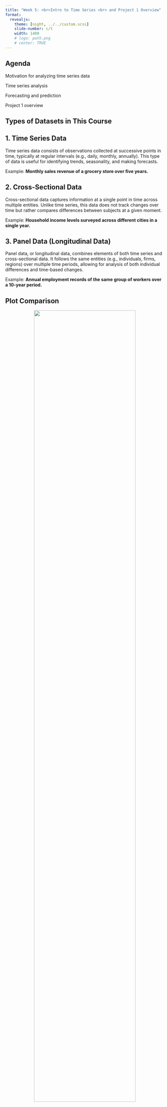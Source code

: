 ```yaml
---
title: "Week 5: <br>Intro to Time Series <br> and Project 1 Overview"
format: 
  revealjs:
    theme: [night, ../../custom.scss]
    slide-number: c/t
    width: 1400
    # logo: path.png
    # center: TRUE
---
```


## Agenda 

Motivation for analyzing time series data

Time series analysis 

Forecasting and prediction

Project 1 overview


<!-- example of big text fit to slide width -->

<!-- ::: {.r-fit-text} -->
<!-- Big Text -->
<!-- ::: -->

<!-- :::: {.columns style="text-align: center"} -->
<!-- ::: {.column width="40%"} -->
<!-- ::: -->
<!-- ::: {.column width="60%"} -->
<!-- ::: -->
<!-- :::: -->
<!--
## Cautionary note 
::: {.incremental}

- We will teach you enough to be dangerous

- We are introducing you to the tip of the analytical iceberg.  Learn more before you put this into practice.

- Incorrect analysis can lead to worse conclusions than no analysis.
:::
-->

## Types of Datasets in This Course

## 1. Time Series Data

Time series data consists of observations collected at successive points in time, typically at regular intervals (e.g., daily, monthly, annually). This type of data is useful for identifying trends, seasonality, and making forecasts.

Example: **Monthly sales revenue of a grocery store over five years.**




## 2. Cross-Sectional Data

Cross-sectional data captures information at a single point in time across multiple entities. Unlike time series, this data does not track changes over time but rather compares differences between subjects at a given moment.

Example: **Household income levels surveyed across different cities in a single year.**



## 3. Panel Data (Longitudinal Data)

Panel data, or longitudinal data, combines elements of both time series and cross-sectional data. It follows the same entities (e.g., individuals, firms, regions) over multiple time periods, allowing for analysis of both individual differences and time-based changes.

Example: **Annual employment records of the same group of workers over a 10-year period.**

## Plot Comparison

::: {style="text-align: center"}
![](includes/plot_compare.PNG){width="80%"}
:::



# Intro to Time Series Analysis

# 
::: {.r-fit-text }
The problem: <br>
We don't know what will <br> 
happen in the future
:::
#

::: {.r-fit-text }
The solution: <br> We can use past data to <br> make a guess about the future*
:::


## What is time series data? {.scrollable}

Time series data is a sequence of data points collected over time. 

It typically consists of observations taken at regular intervals (e.g. every hour, every day, every week, etc.) and can be used to study trends and patterns over time.

Example: **Store sales volume over time.**

::: {style="text-align: center"}
![](includes/grocery_sales.jpg){width="80%"}
:::

## How is time series data used in business

**Time Series Analysis**

- learn about trends 

- compare current period to past periods

**Forecasting** 

- make an educated guess about future values

- develop business strategy around forecasts

# Time Series Analysis

## Time series decomposition

The statistical method often used with time series data is called **time series decomposition**.

This method breaks down time series data into several components, each representing an underlying pattern within the data.

Isolating these components and analyzing them separately is important for the following reasons: 

- to understand what contributes to the observed trends 
- to make better forecasts

## Time series decomposition

Decomposition statistically deconstructs a time series into several components:

1. seasonality

2. trend

3. residual or "noise"

[Hyndman & Athanasopoulos (2021)](https://otexts.com/fpp3/decomposition.html)

::: {.notes}
Seasonality: This reflects the regular, predictable patterns within a fixed period, such as a year, month, or day. Seasonal effects are patterns that repeat at known intervals and are attributed to seasonal factors like time of year, holidays, or days of the week.

Trend: This represents the long-term progression of the series, showing how the data moves up and down over a long period. The trend is the slowest changing component and reflects the underlying growth or decline in the dataset.

Cyclical: These are fluctuations that occur in a non-fixed, irregular pattern, often influenced by economic and business cycles. These cycles are longer than a year, and are not predictable in a seasonal sense. Not all time series decomposition methods explicitly separate out cyclical from the trend.

Residual or Noise: This consists of random, unpredictable variations in the time series. They results from short-term, unanticipated and non-recurring factors that cannot be classified as seasonal or cyclical.
:::

## Example {.scrollable}

::: {style="text-align: center"}
![](includes/usretailemployment-1.png){width="80%"}

![](includes/emplstl-1.png){width="60%"}

:::


## Structural breaks {.scrollable}

::: {style="text-align: center"}
![Synthetic time series with three data generating mechanisms](includes/structural_break.png){width="70%"}
:::

Sometimes, data doesn’t follow a smooth pattern—something big happens, and the trend changes suddenly. 

These major shifts in the data are called **structural breaks**.

A structural break occurs when there is a **sudden and lasting change** in how the data behaves. This means the underlying factors driving the data (also called the data-generating process) have changed.


## Why do structural breaks matter?

Identifying these changes helps analysts understand whether a trend is continuing as expected or if something important has altered the pattern.

**Common Causes of Structural Breaks:**

- Economic policy changes (e.g., a new tax law affecting business profits)
- Technological innovations (e.g., introduction of smartphones disrupting traditional media)
- Natural disasters (e.g., a drought causing sudden drops in crop yields)
- Shifts in consumer behavior (e.g., a global pandemic changing travel habits)


## Exercise: Time Series Analysis

**Example:** Imagine you are analyzing restaurant sales over time. For years, sales followed a seasonal pattern, with higher sales in summer and lower in winter. Suddenly, in 2020, there was a huge, lasting drop in sales. This was a structural break—caused by the COVID-19 pandemic, which led to lockdowns and changes in consumer habits.

**On your own:** Describe one example of a structural break in a time series.


# Forecasting

## Forecasting examples

We might want to forecast. . . 

- power demand to decide whether to build new power plant

- call volumes to schedule staff in call center

- inventory requirements to meet demands

## Forecasting overview {.scrollable}

Use historical data to develop a model, then use the model to predict the future

Model quality depends on past data and assumptions

Forecasts are uncertain; we can quantify some of that uncertainty

::: {style="text-align: center"}
![](includes/austa2-1.png){width="70%"}
:::

## Forecasting steps

1. Problem definition

2. Gathering data and institutional knowledge

3. Preliminary (exploratory) analysis 

4. Choosing and fitting models

5. Using and evaluating a forecast model

::: {.aside}
Source: [Hyndman & Athanasopoulos (2021)](https://otexts.com/fpp3/basic-steps.html)
:::

## Exercise: Forecasting

**Example:** A group of farmers in a drought-prone region wants to determine whether they will have enough water for irrigation in the upcoming growing season. They would analyze historical rainfall and reservoir level data from the past 20 years, and use forecasting models to predict water availability for the next six months to help make better decisions about crop selection, irrigation scheduling, and water conservation strategies.

**On your own:** How could you use forecasting to improve decision-making in ag business or environmental and natural resource management? 

## Summary

Time series data is a common structure of data

Certain techniques are designed to analyze time series data

Forecasting is a common need

Introductions in this course (see [Hyndman & Athanasopoulos (2021)](https://otexts.com/fpp3/basic-steps.html))

# Project 1

## Project 1 overview

Form **groups of 2**.

- Choose an **agribusiness** or **environmental resource management** question to answer using time series data.
- Collect relevant time series data.
- Analyze trends and patterns.
- Generate a forecast.
- Present results in a recorded video.


## Example: Corn and Combines {.scrollable}

**Context:** Equipment dealers tend to sell more machinery when agricultural prices rise. Most farmers near Dealer X grow corn.

**Decision:** Dealer X needs to decide whether to increase inventory of new tractors and combines for next year.

**Question:** Will corn prices rise or fall in the next year, and by how much?

**Hypotheses:**

- If corn prices are expected to rise, Dealer X may increase inventory and prepare for higher demand.
- If prices are expected to fall, they may delay purchases or focus on used equipment sales to reduce risk.

**Approach:** 

- Analyze historical time series data of corn prices (including decomposition).
- Forecast the corn Producer Price Index (PPI) one year into the future.

**Presentation:**

- Provide context by plotting raw data.
- Describe decision-making implications.
- Explain key insights.
- Use effective graphics and storytelling techniques.

## Example: Corn and Combines {.scrollable}

::: {style="text-align: center"}
![<https://www.farm-equipment.com/articles/5142-historical-corn-prices-provide-look-at-future-equipment-sales>](includes/corn_prices.jpeg){width="70%"}
:::
<!-- Historical corn prices and future equipment sales  -->

**Story:** Corn prices have historically risen in stepwise jumps rather than gradual increases, with structural breaks around 1940, 1970, and 2006. Each break led to a new, higher average price level.

**Result:** If corn prices continue following this pattern, Dealer X should consider **increasing equipment inventory** to meet anticipated higher demand from farmers who will have greater revenues to invest in new machinery.

## Finding data

- Many sources of public data are available, including:
  - [St. Louis FED (FRED)](https://fred.stlouisfed.org/categories/33528)
  - [Tidyquant](https://business-science.github.io/tidyquant/)
  - More sources on the [course website](https://csu-arec-330.github.io/course-materials/)
- Choose datasets appropriate for answering your research question.
- Instructors and TAs are available to assist.


## Analysis Requirements

Your project must include:

- **Time series analysis** (covered in Unit 1, Week 2)
- **Forecasting techniques** (covered in Unit 1, Week 3)

## Project Steps

1. Identify an **interesting and relevant question**.
2. Collect and clean your data.
3. Develop an analysis strategy, explore, and refine your approach.
4. Develop a compelling presentation.

**Integration with the D^3^M Framework**

- Align your project with the guidelines covered in the **Data-Driven Decision Making (D3M) framework**.
- Use structured analysis and interpretation to drive insights and decision-making.


## References {.scrollable .smaller}



Hyndman, R.J., & Athanasopoulos, G. (2021) Forecasting: principles and practice, 3rd edition, OTexts: Melbourne, Australia. <https://otexts.com/fpp3/>. Accessed on 02-14-2023.
